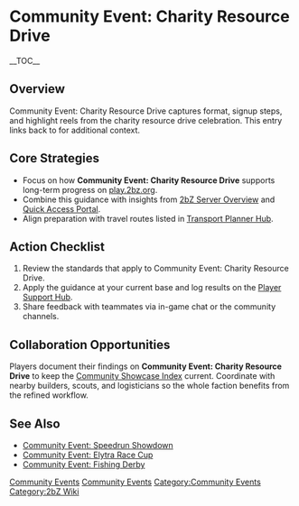 {{Short description|Community Event: Charity Resource Drive captures format, signup steps, and highlight reels from the charity resource drive celebration}}
= Community Event: Charity Resource Drive =
{{2bZ Navbox}}
__TOC__

== Overview ==
Community Event: Charity Resource Drive captures format, signup steps, and highlight reels
from the charity resource drive celebration. This entry links back to [[Category:Community
Events|Community Events]] for additional context.

== Core Strategies ==
* Focus on how '''Community Event: Charity Resource Drive''' supports long-term progress on [[play.2bz.org]].
* Combine this guidance with insights from [[2bZ Server Overview]] and [[Quick Access Portal]].
* Align preparation with travel routes listed in [[Transport Planner Hub]].

== Action Checklist ==
# Review the [[Category:Community Events|Community Events]] standards that apply to Community Event: Charity Resource Drive.
# Apply the guidance at your current base and log results on the [[Player Support Hub]].
# Share feedback with teammates via in-game chat or the community channels.

== Collaboration Opportunities ==
Players document their findings on '''Community Event: Charity Resource Drive''' to keep
the [[Community Showcase Index]] current. Coordinate with nearby builders, scouts, and
logisticians so the whole faction benefits from the refined workflow.

== See Also ==
* [[Community Event: Speedrun Showdown]]
* [[Community Event: Elytra Race Cup]]
* [[Community Event: Fishing Derby]]

[[Category:Community Events]]
[[Category:2bZ Wiki]]
